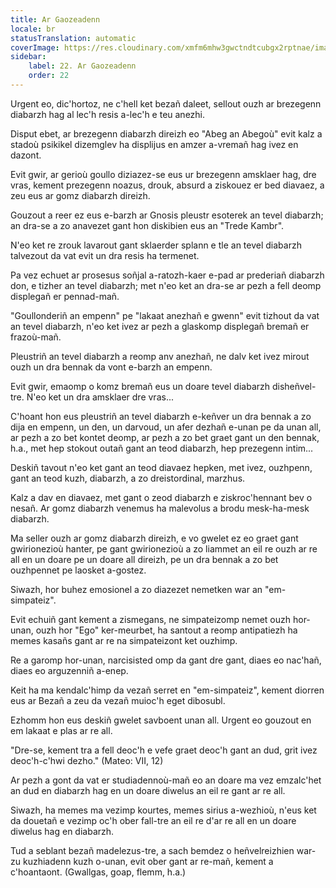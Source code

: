 ```yaml
---
title: Ar Gaozeadenn
locale: br
statusTranslation: automatic
coverImage: https://res.cloudinary.com/xmfm6mhw3gwctndtcubgx2rptnae/image/upload/v1740468922/small_cover_tratado_de_psicologia_revolucionaria_a4c0dca4e0.webp
sidebar:
    label: 22. Ar Gaozeadenn
    order: 22
---
```

Urgent eo, dic'hortoz, ne c'hell ket bezañ daleet, sellout ouzh ar brezegenn diabarzh hag al lec'h resis a-lec'h e teu anezhi.

Disput ebet, ar brezegenn diabarzh direizh eo "Abeg an Abegoù" evit kalz a stadoù psikikel dizemglev ha displijus en amzer a-vremañ hag ivez en dazont.

Evit gwir, ar gerioù goullo diziazez-se eus ur brezegenn amsklaer hag, dre vras, kement prezegenn noazus, drouk, absurd a ziskouez er bed diavaez, a zeu eus ar gomz diabarzh direizh.

Gouzout a reer ez eus e-barzh ar Gnosis pleustr esoterek an tevel diabarzh; an dra-se a zo anavezet gant hon diskibien eus an "Trede Kambr".

N'eo ket re zrouk lavarout gant sklaerder splann e tle an tevel diabarzh talvezout da vat evit un dra resis ha termenet.

Pa vez echuet ar prosesus soñjal a-ratozh-kaer e-pad ar prederiañ diabarzh don, e tizher an tevel diabarzh; met n'eo ket an dra-se ar pezh a fell deomp displegañ er pennad-mañ.

"Goullonderiñ an empenn" pe "lakaat anezhañ e gwenn" evit tizhout da vat an tevel diabarzh, n'eo ket ivez ar pezh a glaskomp displegañ bremañ er frazoù-mañ.

Pleustriñ an tevel diabarzh a reomp anv anezhañ, ne dalv ket ivez mirout ouzh un dra bennak da vont e-barzh an empenn.

Evit gwir, emaomp o komz bremañ eus un doare tevel diabarzh disheñvel-tre. N'eo ket un dra amsklaer dre vras...

C'hoant hon eus pleustriñ an tevel diabarzh e-keñver un dra bennak a zo dija en empenn, un den, un darvoud, un afer dezhañ e-unan pe da unan all, ar pezh a zo bet kontet deomp, ar pezh a zo bet graet gant un den bennak, h.a., met hep stokout outañ gant an teod diabarzh, hep prezegenn intim...

Deskiñ tavout n'eo ket gant an teod diavaez hepken, met ivez, ouzhpenn, gant an teod kuzh, diabarzh, a zo dreistordinal, marzhus.

Kalz a dav en diavaez, met gant o zeod diabarzh e ziskroc'hennant bev o nesañ. Ar gomz diabarzh venemus ha malevolus a brodu mesk-ha-mesk diabarzh.

Ma seller ouzh ar gomz diabarzh direizh, e vo gwelet ez eo graet gant gwirionezioù hanter, pe gant gwirionezioù a zo liammet an eil re ouzh ar re all en un doare pe un doare all direizh, pe un dra bennak a zo bet ouzhpennet pe laosket a-gostez.

Siwazh, hor buhez emosionel a zo diazezet nemetken war an "em-simpateiz".

Evit echuiñ gant kement a zismegans, ne simpateizomp nemet ouzh hor-unan, ouzh hor "Ego" ker-meurbet, ha santout a reomp antipatiezh ha memes kasañs gant ar re na simpateizont ket ouzhimp.

Re a garomp hor-unan, narcisisted omp da gant dre gant, diaes eo nac'hañ, diaes eo arguzenniñ a-enep.

Keit ha ma kendalc'himp da vezañ serret en "em-simpateiz", kement diorren eus ar Bezañ a zeu da vezañ muioc'h eget dibosubl.

Ezhomm hon eus deskiñ gwelet savboent unan all. Urgent eo gouzout en em lakaat e plas ar re all.

"Dre-se, kement tra a fell deoc'h e vefe graet deoc'h gant an dud, grit ivez deoc'h-c'hwi dezho." (Mateo: VII, 12)

Ar pezh a gont da vat er studiadennoù-mañ eo an doare ma vez emzalc'het an dud en diabarzh hag en un doare diwelus an eil re gant ar re all.

Siwazh, ha memes ma vezimp kourtes, memes sirius a-wezhioù, n'eus ket da douetañ e vezimp oc'h ober fall-tre an eil re d'ar re all en un doare diwelus hag en diabarzh.

Tud a seblant bezañ madelezus-tre, a sach bemdez o heñvelreizhien war-zu kuzhiadenn kuzh o-unan, evit ober gant ar re-mañ, kement a c'hoantaont. (Gwallgas, goap, flemm, h.a.)

